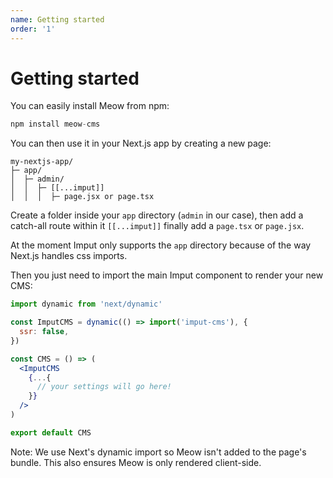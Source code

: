 ```yaml
---
name: Getting started
order: '1'
---
```

# Getting started

You can easily install Meow from npm:

```js
npm install meow-cms
```

You can then use it in your Next.js app by creating a new page:

```plain
my-nextjs-app/
├─ app/
│  ├─ admin/
│  │  ├─ [[...imput]]
│  │  │  ├─ page.jsx or page.tsx

```

Create a folder inside your `app` directory (`admin` in our case), then add a catch-all route within it `[[...imput]]` finally add a `page.tsx` or `page.jsx`.

<Note>

At the moment Imput only supports the `app` directory because of the way Next.js handles css imports.

</Note>

Then you just need to import the main Imput component to render your new CMS:

```jsx
import dynamic from 'next/dynamic'

const ImputCMS = dynamic(() => import('imput-cms'), {
  ssr: false,
})

const CMS = () => (
  <ImputCMS
    {...{
      // your settings will go here!
    }}
  />
)

export default CMS

```

<Note>

Note: We use Next's dynamic import so Meow isn't added to the page's bundle. This also ensures Meow is only rendered client-side.

</Note>

